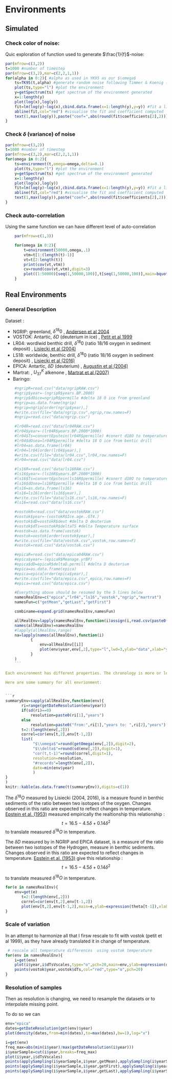 # Environments 

## Simulated

### Check color of noise: 

Quic exploration of function used to generate $\frac{1}{f}$-noise:

```r
par(mfrow=c(3,2))
t=1000 #number of timestep
par(mfrow=c(3,2),mar=c(2,2,1,1))
for(alpha in 0:2){ #alpha as used in YK95 as our $\omega$
    ts=TK95(t,alpha) #generate random noise following Timmer & Koenig (1995) implemented in tuner package(https://rdrr.io/cran/tuner/src/r/waveforms.r)
    plot(ts,type="l") #plot the environment
    y=getSpectrum(ts) #get spectrum of the environment generated
    x=1:length(y)
    plot(log(x),log(y))
    fit=lm(log(y)~log(x),cbind.data.frame(x=1:length(y),y=y)) #fit a linear model to check slope
    abline(fit,col="red") #visualise the fit and coefficient computed
    text(1,max(log(y)),paste("coef=",abs(round(fit$coefficients[2],2))),col="red")
}
```

### Check $\delta$ (variance) of noise

```r
par(mfrow=c(3,2))
t=1000 #number of timestep
par(mfrow=c(3,2),mar=c(2,2,1,1))
for(omega in 0:2){ 
    ts=environment(t,omega=omega,delta=0.1)
    plot(ts,type="l") #plot the environment
    y=getSpectrum(ts) #get spectrum of the environment generated
    x=1:length(y)
    plot(log(x),log(y))
    fit=lm(log(y)~log(x),cbind.data.frame(x=1:length(y),y=y)) #fit a linear model to check slope
    abline(fit,col="red") #visualise the fit and coefficient computed
    text(1,max(log(y)),paste("coef=",abs(round(fit$coefficients[2],2))),col="red")
}
```


### Check auto-correlation

Using the same function we can have different level of auto-correlation 

```r
    par(mfrow=c(1,3))

    for(omega in 0:2){
        t=environment(50000,omega,.1)
        vtm=t[1:(length(t)-1)]
        vt=t[2:length(t)]
        print(cov(vt,vtm))
        cv=round(cov(vt,vtm),digit=3)
        plot((1:50000)[seq(1,50000,100)],t[seq(1,50000,100)],main=bquote(omega == .(omega)~","~delta==.1~", cov("*theta[t]*","*theta[t-1]*")" == .(cv)),ylab=bquote(theta[t]),,xlab="t",type="l",lwd=1)
    }

```

## Real Environments

### General Description

Dataset :

* NGRIP: greenland, $\delta^{18}0$ , [Andersen et al 2004](https://www.nature.com/articles/nature02805)
* VOSTOK: Antartic, $\delta D$ (deuterium in ice) , [Petit et al 1999](https://www.nature.com/articles/nature02805)
* LR04: wordlwid benthic drill, $\delta^{18}0$ (ratio 18/16 oxygen in sediment deposit) , [Lisiecki et al (2004)](https://agupubs.onlinelibrary.wiley.com/doi/full/10.1029/2004PA001071)
* LS18: worldwide, benthic drill, $\delta^{18}0$ (ratio 18/16 oxygen in sediment deposit) , [Lisiecki et al (2016)](https://agupubs.onlinelibrary.wiley.com/doi/pdf/10.1002/2016PA003002)
* EPICA:  Antartic, $\delta D$ (deuterium) , [Augustin et al (2004)](https://www.nature.com/articles/nature0259)
* Martrat:  , $U_{37}^K$ alkenone , [Martrat et al (2007)](https://science.sciencemag.org/content/317/5837/502?casa_token=oYjqKMPDD3UAAAAA:qtAeeIsbioo_fQ5l5myKdbMBMPd5lgVc9IaxNOJgthW7UYqROk3_SXYIssG18PSA0bVCdocD1-zoQpc)
* Baringo:  

```r
    #ngripR=read.csv("data/ngripRAW.csv")
    #ngrip$year=-(ngripR$years.BP.2000)
    #ngrip$dOice=ngripR$permille #delta 18 O ice from greenland
    #ngrip=as.data.frame(ngrip)
    #ngrip=ngrip[order(ngrip$year),]
    #write.csv(file="data/ngrip.csv",ngrip,row.names=F)
    #ngrip=read.csv("data/ngrip.csv")

    #lr04R=read.csv("data/lr04RAW.csv")
    #lr04$year=-(lr04R$years.BP.2000*1000)
    #lr04$Ts=convertEpstein(lr04R$permille) #conert d18O to temperature using epstein 71
    #lr04$dOsea=lr04R$permille #delta 18 O ice from bentic drill  
    #lr04=as.data.frame(lr04)
    #lr04=lr04[order(lr04$year),]
    #write.csv(file="data/lr04.csv",lr04,row.names=F)
    #lr04=read.csv("data/lr04.csv")

    #ls16R=read.csv("data/ls16RAW.csv")
    #ls16$year=-(ls16R$years.BP.2000*1000)
    #ls16$Ts=convertEpstein(ls16R$permille) #conert d18O to temperature using epstein 71
    #ls16$dOsea=ls16R$permille #delta 18 O ice from bentic drill  
    #ls16=as.data.frame(ls16)
    #ls16=ls16[order(ls16$year),]
    #write.csv(file="data/ls16.csv",ls16,row.names=F)
    #ls16=read.csv("data/ls16.csv")

    #vostokR=read.csv("data/vostokRAW.csv")
    #vostok$year=-(vostokR$Ice.age..GT4.)
    #vostok$dD=vostokR$deut #delta D deuterium
    #vostok$dTs=vostokR$deltaTS #delta Temperature surface 
    #vostok=as.data.frame(vostok)
    #vostok=vostok[order(vostok$year),]
    #write.csv(file="data/vostok.csv",vostok,row.names=F)
    #vostok=read.csv("data/vostok.csv")

    #epicaR=read.csv("data/epica04RAW.csv")
    #epica$year=-(epicaR$Meanage.yrBP)
    #epica$dD=epicaR$deltaD.permill #delta D deuterium
    #epica=as.data.frame(epica)
    #epica=epica[order(epica$year),]
    #write.csv(file="data/epica.csv",epica,row.names=F)
    #epica=read.csv("data/epica.csv")

    #Everything above should be resumed by the 5 lines below
    namesRealEnv=c("epica","lr04","ls16","vostok","ngrip","martrat")
    namesFun=c("getMean","getLast","getFirst")

    combiname=expand.grid(namesRealEnv,namesFun)

    allRealEnv=lapply(namesRealEnv,function(i)assign(i,read.csv(paste0("data/",i,".csv")),pos=.GlobalEnv))
    names(allRealEnv)=namesRealEnv
    #lapply(allRealEnv,range)
    na=lapply(names(allRealEnv),function(i)
           {
               env=allRealEnv[[i]]
               plot(env$year,env[,2],type="l",lwd=3,ylab="data",xlab="year",main=i)
           }
    )
    ```

Each environment has different properties. The chronology is more or less precise, with resulting on un-even frequencies. Moreover, each dataset uses different isotopes, extracted at different place, following  differents ways. Each isotope  varies following its own scales and each scales can be translated in different way as temperatures.

Here are some summary for all envrionment:


```r
summaryEnv=sapply(allRealEnv,function(env){
       ri=range(getDateResolution(env$year))
       if(sd(ri)==0)
           resolution=paste0(ri[1],"years")
       else
           resolution=paste0("from:",ri[1],"years to: ",ri[2],"years")
       t=2:(length(env[,2]))
       correl=cor(env[t,2],env[t-1,2])
       list(
            "$\\omega$"=round(getOmega(env[,2]),digit=2),
            "$\\delta$"=round(sd(env[,2]),digit=1),
            "cor(t,t-1)"=round(correl,digit=1),
            resolution=resolution,
            "#records"=length(env[,2]),
            date=min(env$year)
            )
}
)
knitr::kable(as.data.frame(t(summaryEnv)),digits=c(1))
```

The $\delta^{18}O$ measured by Lisiecki (2004, 2016), is a measure found in benthic sediments of the ratio between two isotopes of the oxygen. Changes observed in this ratio are expected to reflect changes in temperature. [Epstein et al. (1953)](https://sci-hub.tw/https://pubs.geoscienceworld.org/gsa/gsabulletin/article-abstract/64/11/1315/4537) measured empirically the realtionship  this relationship  : $$ t = 16.5 - 4.5 \delta + 0.14\delta^2 $$
to translate measured $\delta^{18}O$ in temperature. 

The $\delta D$ measured by in NGRIP and EPICA dataset, is a measure of the ratio between two isotopes of the Hydrogen, measure in benthic sediments. Changes observed in this ratio are expected to reflect changes in temperature. [Epstein et al. (1953)](https://sci-hub.tw/https://pubs.geoscienceworld.org/gsa/gsabulletin/article-abstract/64/11/1315/4537) give this relationship  : $$ t = 16.5 - 4.5 \delta + 0.14\delta^2 $$

to translate measured $\delta^{18}O$ in temperature. 

```r
for(e in namesRealEnv){
    env=get(e)
       t=2:(length(env[,2]))
       correl=cor(env[t,2],env[t-1,2])
       plot(env[t,2],env[t-1,2],main=e,ylab=expression(theta[t-1]),xlab=expression(theta[t1]))
}
```

### Scale of variation

In an attempt to harmonize all that I firsw rescale to fit with vostok (petit et al 1999), as they have already translated it in change of temperature.


```r

 # rescale all temperature differences  using vostok temperature
for(env in namesRealEnv){
    i=get(env)
    plot(i$year,i$dTsVscales,type="o",pch=20,main=env,ylab=expression(delta*T[vscale]),xlab="year")
    points(vostok$year,vostok$dTs,col="red",type="o",pch=20)
}


```

### Resolution of samples

Then as resolution is changing, we need to resample the datasets or to interpolate missing point.

To do so we can 

```r
env="epica"
dates=getDateResolution(get(env)$year)
plot(density(dates,from=min(dates),to=max(dates),bw=1),log="x")

i=get(env)
freq_max=abs(min(i$year)/max(getDateResolution(i$year)))
i$yearSample=cut(i$year,breaks=freq_max)
plot(i$year,i$dTsVscales)
points(applySampling(i$yearSample,i$year,getMean),applySampling(i$yearSample,i$dTsVscales,getMean),col="blue")
points(applySampling(i$yearSample,i$year,getFirst),applySampling(i$yearSample,i$dTsVscales,getFirst),col="green")
points(applySampling(i$yearSample,i$year,getLast),applySampling(i$yearSample,i$dTsVscales,getLast),col="red")

```


